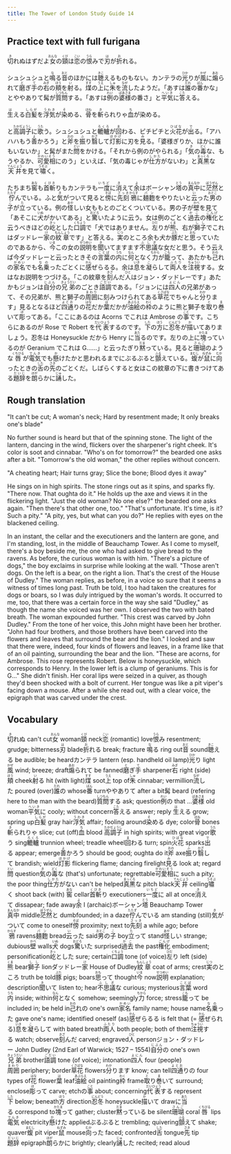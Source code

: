 ```yaml
---
title: The Tower of London Study Guide 14
---
```


## Practice text with full furigana

<p>
<ruby><rb>切</rb><rt>き</rt></ruby>れぬはずだよ<ruby><rb>女</rb><rt>おんな</rt></ruby>の<ruby><rb>頸</rb><rt>くび</rt></ruby>は<ruby><rb>恋</rb><rt>こい</rt></ruby>の<ruby><rb>恨</rb><rt>うら</rt></ruby>みで<ruby><rb>刃</rb><rt>は</rt></ruby>が<ruby><rb>折</rb><rt>お</rt></ruby>れる。
</p>

<p>
シュシュシュと<ruby><rb>鳴</rb><rt>な</rt></ruby>る<ruby><rb>音</rb><rt>おと</rt></ruby>のほかには<ruby><rb>聴</rb><rt>きこ</rt></ruby>えるものもない。カンテラの<ruby><rb>光</rb><rt>ひか</rt></ruby>りが<ruby><rb>風</rb><rt>かぜ</rt></ruby>に<ruby><rb>煽</rb><rt>あお</rt></ruby>られて<ruby><rb>磨</rb><rt>と</rt></ruby>ぎ<ruby><rb>手</rb><rt>て</rt></ruby>の<ruby><rb>右</rb><rt>みぎ</rt></ruby>の<ruby><rb>頬</rb><rt>ほう</rt></ruby>を<ruby><rb>射</rb><rt>い</rt></ruby>る。<ruby><rb>煤</rb><rt>すす</rt></ruby>の<ruby><rb>上</rb><rt>うえ</rt></ruby>に<ruby><rb>朱</rb><rt>しゅ</rt></ruby>を<ruby><rb>流</rb><rt>なが</rt></ruby>したようだ。「あすは<ruby><rb>誰</rb><rt>だれ</rt></ruby>の<ruby><rb>番</rb><rt>ばん</rt></ruby>かな」とややありて髯が<ruby><rb>質問</rb><rt>しつもん</rt></ruby>する。「あすは<ruby><rb>例</rb><rt>れい</rt></ruby>の<ruby><rb>婆様</rb><rt>ばあさま</rt></ruby>の番さ」と<ruby><rb>平気</rb><rt>へいき</rt></ruby>に<ruby><rb>答</rb><rt>こた</rt></ruby>える。
</p>

<p>
<ruby><rb>生</rb><rt>は</rt></ruby>える<ruby><rb>白髪</rb><rt>しらが</rt></ruby>を<ruby><rb>浮気</rb><rt>うわき</rt></ruby>が<ruby><rb>染</rb><rt>そ</rt></ruby>める、<ruby><rb>骨</rb><rt>ほね</rt></ruby>を<ruby><rb>斬</rb><rt>き</rt></ruby>られりゃ<ruby><rb>血</rb><rt>ち</rt></ruby>が染める。
</p>

<p>
と<ruby><rb>高調子</rb><rt>たかぢょうし</rt></ruby>に<ruby><rb>歌</rb><rt>うた</rt></ruby>う。シュシュシュと<ruby><rb>轆轤</rb><rt>ろくろ</rt></ruby>が<ruby><rb>回</rb><rt>ま</rt></ruby>わる、ピチピチと<ruby><rb>火花</rb><rt>ひばな</rt></ruby>が<ruby><rb>出</rb><rt>で</rt></ruby>る。「アハハハもう<ruby><rb>善</rb><rt>よ</rt></ruby>かろう」と<ruby><rb>斧</rb><rt>おの</rt></ruby>を<ruby><rb>振</rb><rt>ふ</rt></ruby>り<ruby><rb>翳</rb><rt>かざ</rt></ruby>して<ruby><rb>灯影</rb><rt>ほかげ</rt></ruby>に刃を<ruby><rb>見</rb><rt>み</rt></ruby>る。「婆様ぎりか、ほかに誰もいないか」と髯がまた<ruby><rb>問</rb><rt>とい</rt></ruby>をかける。「それから例のがやられる」「<ruby><rb>気</rb><rt>き</rt></ruby>の<ruby><rb>毒</rb><rt>どく</rt></ruby>な、もうやるか、<ruby><rb>可愛相</rb><rt>かわいそう</rt></ruby>にのう」といえば、「気の毒じゃが<ruby><rb>仕方</rb><rt>しかた</rt></ruby>がないわ」と<ruby><rb>真黒</rb><rt>まっくろ</rt></ruby>な<ruby><rb>天井</rb><rt>てんじょう</rt></ruby>を見て<ruby><rb>嘯</rb><rt>うそぶ</rt></ruby>く。
</p>

<p>
たちまち<ruby><rb>窖</rb><rt>あな</rt></ruby>も<ruby><rb>首斬</rb><rt>くびき</rt></ruby>りもカンテラも<ruby><rb>一度</rb><rt>いちど</rt></ruby>に<ruby><rb>消</rb><rt>き</rt></ruby>えて<ruby><rb>余</rb><rt>よ</rt></ruby>はボーシャン<ruby><rb>塔</rb><rt>とう</rt></ruby>の<ruby><rb>真中</rb><rt>まんなか</rt></ruby>に<ruby><rb>茫然</rb><rt>ぼうぜん</rt></ruby>と<ruby><rb>佇</rb><rt>たたず</rt></ruby>んでいる。ふと<ruby><rb>気</rb><rt>き</rt></ruby>がついて見ると<ruby><rb>傍</rb><rt>そば</rt></ruby>に<ruby><rb>先刻</rb><rt>さっき</rt></ruby><ruby><rb>鴉</rb><rt>からす</rt></ruby>に<ruby><rb>麺麭</rb><rt>パン</rt></ruby>をやりたいと<ruby><rb>云</rb><rt>い</rt></ruby>った<ruby><rb>男</rb><rt>おとこ</rt></ruby>の<ruby><rb>子</rb><rt>こ</rt></ruby>が<ruby><rb>立</rb><rt>た</rt></ruby>っている。例の<ruby><rb>怪</rb><rt>あや</rt></ruby>しい女ももとのごとくついている。男の子が<ruby><rb>壁</rb><rt>かべ</rt></ruby>を見て「あそこに<ruby><rb>犬</rb><rt>いぬ</rt></ruby>がかいてある」と<ruby><rb>驚</rb><rt>おどろ</rt></ruby>いたように云う。女は例のごとく<ruby><rb>過去</rb><rt>かこ</rt></ruby>の<ruby><rb>権化</rb><rt>ごんげ</rt></ruby>と云うべきほどの<ruby><rb>屹</rb><rt>きっ</rt></ruby>とした<ruby><rb>口調</rb><rt>くちょう</rt></ruby>で「犬ではありません。<ruby><rb>左</rb><rt>ひだ</rt></ruby>りが<ruby><rb>熊</rb><rt>くま</rt></ruby>、右が<ruby><rb>獅子</rb><rt>しし</rt></ruby>でこれはダッドレー<ruby><rb>家</rb><rt>け</rt></ruby>の<ruby><rb>紋章</rb><rt>もんしょう</rt></ruby>です」と答える。<ruby><rb>実</rb><rt>じつ</rt></ruby>のところ余も犬か<ruby><rb>豚</rb><rt>ぶた</rt></ruby>だと<ruby><rb>思</rb><rt>おも</rt></ruby>っていたのであるから、<ruby><rb>今</rb><rt>いま</rt></ruby>この女の<ruby><rb>説明</rb><rt>せつめい</rt></ruby>を<ruby><rb>聞</rb><rt>き</rt></ruby>いてますます<ruby><rb>不思議</rb><rt>ふしぎ</rt></ruby>な女だと思う。そう云えば今ダッドレーと云ったときその<ruby><rb>言葉</rb><rt>ことば</rt></ruby>の<ruby><rb>内</rb><rt>うち</rt></ruby>に<ruby><rb>何</rb><rt>なん</rt></ruby>となく<ruby><rb>力</rb><rt>ちから</rt></ruby>が<ruby><rb>籠</rb><rt>こも</rt></ruby>って、あたかも<ruby><rb>己</rb><rt>おの</rt></ruby>れの<ruby><rb>家名</rb><rt>かめい</rt></ruby>でも<ruby><rb>名乗</rb><rt>なの</rt></ruby>ったごとくに<ruby><rb>感</rb><rt>かん</rt></ruby>ぜらるる。余は<ruby><rb>息</rb><rt>いき</rt></ruby>を<ruby><rb>凝</rb><rt>こ</rt></ruby>らして<ruby><rb>両人</rb><rt>ふたり</rt></ruby>を<ruby><rb>注視</rb><rt>ちゅうい</rt></ruby>する。女はなお説明をつづける。「この紋章を<ruby><rb>刻</rb><rt>きざ</rt></ruby>んだ<ruby><rb>人</rb><rt>ひと</rt></ruby>はジョン・ダッドレーです」あたかもジョンは<ruby><rb>自分</rb><rt>じぶん</rt></ruby>の<ruby><rb>兄弟</rb><rt>きょうだい</rt></ruby>のごとき<ruby><rb>語調</rb><rt>ごだい</rt></ruby>である。「ジョンには<ruby><rb>四人</rb><rt>よにん</rt></ruby>の兄弟があって、その兄弟が、熊と獅子の<ruby><rb>周囲</rb><rt>まわり</rt></ruby>に刻みつけられてある<ruby><rb>草花</rb><rt>くさばな</rt></ruby>でちゃんと<ruby><rb>分</rb><rt>わか</rt></ruby>ります」見るとなるほど<ruby><rb>四通</rb><rt>よとお</rt></ruby>りの<ruby><rb>花</rb><rt>はな</rt></ruby>だか<ruby><rb>葉</rb><rt>は</rt></ruby>だかが<ruby><rb>油絵</rb><rt>あぶらえ</rt></ruby>の<ruby><rb>枠</rb><rt>わく</rt></ruby>のように熊と獅子を<ruby><rb>取</rb><rt>と</rt></ruby>り<ruby><rb>巻</rb><rt>ま</rt></ruby>いて<ruby><rb>彫</rb><rt>ほ</rt></ruby>ってある。「ここにあるのは Acorns でこれは Ambrose の<ruby><rb>事</rb><rt>こと</rt></ruby>です。こちらにあるのが Rose で Robert を<ruby><rb>代表</rb><rt>だいひょう</rt></ruby>するのです。<ruby><rb>下</rb><rt>した</rt></ruby>の<ruby><rb>方</rb><rt>ほう</rt></ruby>に<ruby><rb>忍冬</rb><rt>にんどう</rt></ruby>が<ruby><rb>描</rb><rt>か</rt></ruby>いてありましょう。忍冬は Honeysuckle だから Henry に<ruby><rb>当</rb><rt>あた</rt></ruby>るのです。左りの上に<ruby><rb>塊</rb><rt>かたま</rt></ruby>っているのが Geranium でこれは G……」と云ったぎり<ruby><rb>黙</rb><rt>だま</rt></ruby>っている。見ると<ruby><rb>珊瑚</rb><rt>さんご</rt></ruby>のような<ruby><rb>唇</rb><rt>くちびる</rt></ruby>が<ruby><rb>電気</rb><rt>でんき</rt></ruby>でも<ruby><rb>懸</rb><rt>か</rt></ruby>けたかと思われるまでにぶるぶると<ruby><rb>顫</rb><rt>ふる</rt></ruby>えている。<ruby><rb>蝮</rb><rt>まむし</rt></ruby>が<ruby><rb>鼠</rb><rt>ねずみ</rt></ruby>に<ruby><rb>向</rb><rt>むか</rt></ruby>ったときの<ruby><rb>舌</rb><rt>した</rt></ruby>の<ruby><rb>先</rb><rt>さき</rt></ruby>のごとくだ。しばらくすると女はこの紋章の下に書きつけてある<ruby><rb>題辞</rb><rt>だいじ</rt></ruby>を<ruby><rb>朗</rb><rt>ほが</rt></ruby>らかに<ruby><rb>誦</rb><rt>じゅ</rt></ruby>した。
</p>


## Rough translation

"It can't be cut; A woman's neck; Hard by resentment made; It only breaks one's blade"

No further sound is heard but that of the spinning stone. The light of the lantern, dancing in the wind, flickers over the sharpener's right cheek. It's color is soot and cinnabar. "Who's on for tomorrow?" the bearded one asks after a bit. "Tomorrow's the old woman," the other replies without concern.

"A cheating heart; Hair turns gray; Slice the bone; Blood dyes it away"

He sings on in high spirits. The stone rings out as it spins, and sparks fly. "There now. That oughta do it." He holds up the axe and views it in the flickering light. "Just the old woman? No one else?" the bearded one asks again. "Then there's that other one, too." "That's unfortunate. It's time, is it? Such a pity." "A pity, yes, but what can you do?" He replies with eyes on the blackened ceiling. 

In an instant, the cellar and the executioners and the lantern are gone, and I'm standing, lost, in the middle of Beauchamp Tower. As I come to myself, there's a boy beside me, the one who had asked to give bread to the ravens. As before, the curious woman is with him. "There's a picture of dogs," the boy exclaims in surprise while looking at the wall. "Those aren't dogs. On the left is a bear, on the right a lion. That's the crest of the House of Dudley." The woman replies, as before, in a voice so sure that it seems a witness of times long past. Truth be told, I too had taken the creatures for dogs or boars, so I was duly intrigued by the woman's words. It occurred to me, too, that there was a certain force in the way she said "Dudley," as though the name she voiced was her own. I observed the two with bated breath. The woman expounded further. "This crest was carved by John Dudley." From the tone of her voice, this John might have been her brother. "John had four brothers, and those brothers have been carved into the flowers and leaves that surround the bear and the lion."  I looked and saw that there were, indeed, four kinds of flowers and leaves, in a frame like that of an oil painting, surrounding the bear and the lion. "These are acorns, for Ambrose. This rose represents Robert. Below is honeysuckle, which corresponds to Henry. In the lower left is a clump of geraniums. This is for G..." She didn't finish. Her coral lips were seized in a quiver, as though they'd been shocked with a bolt of current. Her tongue was like a pit viper's facing down a mouse. After a while she read out, with a clear voice, the epigraph that was carved under the crest.   


## Vocabulary

<p>
<span class="vocabstudy"><ruby><rb>切</rb><rt>き</rt></ruby>れぬ&nbsp;can't cut</span><span class="vocabstudy"><ruby><rb>女</rb><rt>おんな</rt></ruby>&nbsp;woman</span><span class="vocabstudy"><ruby><rb>頸</rb><rt>くび</rt></ruby>&nbsp;neck</span><span class="vocabstudy"><ruby><rb>恋</rb><rt>こい</rt></ruby>&nbsp;(romantic) love</span><span class="vocabstudy"><ruby><rb>恨</rb><rt>うら</rt></ruby>み&nbsp;resentment; grudge; bitterness</span><span class="vocabstudy"><ruby><rb>刃</rb><rt>は</rt></ruby>&nbsp;blade</span><span class="vocabstudy"><ruby><rb>折</rb><rt>お</rt></ruby>れる&nbsp;break; fracture</span>
<span class="vocabstudy"><ruby><rb>鳴</rb><rt>な</rt></ruby>る&nbsp;ring out</span><span class="vocabstudy"><ruby><rb>音</rb><rt>おと</rt></ruby>&nbsp;sound</span><span class="vocabstudy"><ruby><rb>聴</rb><rt>きこ</rt></ruby>える&nbsp;be audible; be heard</span><span class="vocabstudy">カンテラ&nbsp;lantern (esp. handheld oil lamp)</span><span class="vocabstudy"><ruby><rb>光</rb><rt>ひか</rt></ruby>り&nbsp;light</span><span class="vocabstudy"><ruby><rb>風</rb><rt>かぜ</rt></ruby>&nbsp;wind; breeze; draft</span><span class="vocabstudy"><ruby><rb>煽</rb><rt>あお</rt></ruby>られて&nbsp;be fanned</span><span class="vocabstudy"><ruby><rb>磨</rb><rt>と</rt></ruby>ぎ<ruby><rb>手</rb><rt>て</rt></ruby>&nbsp;sharpener</span><span class="vocabstudy"><ruby><rb>右</rb><rt>みぎ</rt></ruby>&nbsp;right (side)</span><span class="vocabstudy"><ruby><rb>頬</rb><rt>ほう</rt></ruby>&nbsp;cheek</span><span class="vocabstudy"><ruby><rb>射</rb><rt>い</rt></ruby>る&nbsp;hit (with light)</span><span class="vocabstudy"><ruby><rb>煤</rb><rt>すす</rt></ruby>&nbsp;soot</span><span class="vocabstudy"><ruby><rb>上</rb><rt>うえ</rt></ruby>&nbsp;top of</span><span class="vocabstudy"><ruby><rb>朱</rb><rt>しゅ</rt></ruby>&nbsp;cinnabar; vermillion</span><span class="vocabstudy"><ruby><rb>流</rb><rt>なが</rt></ruby>した&nbsp;poured (over)</span><span class="vocabstudy"><ruby><rb>誰</rb><rt>だれ</rt></ruby>の&nbsp;whose</span><span class="vocabstudy"><ruby><rb>番</rb><rt>ばん</rt></ruby>&nbsp;turn</span><span class="vocabstudy">ややありて&nbsp;after a bit</span><span class="vocabstudy">髯&nbsp;beard (refering here to the man with the beard)</span><span class="vocabstudy"><ruby><rb>質問</rb><rt>しつもん</rt></ruby>する&nbsp;ask; question</span><span class="vocabstudy"><ruby><rb>例</rb><rt>れい</rt></ruby>の&nbsp;that ...</span><span class="vocabstudy"><ruby><rb>婆様</rb><rt>ばあさま</rt></ruby>&nbsp;old woman</span><span class="vocabstudy"><ruby><rb>平気</rb><rt>へいき</rt></ruby>に&nbsp;cooly; without concern</span><span class="vocabstudy"><ruby><rb>答</rb><rt>こた</rt></ruby>える&nbsp;answer; reply</span>
<span class="vocabstudy"><ruby><rb>生</rb><rt>は</rt></ruby>える&nbsp;grow; spring up</span><span class="vocabstudy"><ruby><rb>白髪</rb><rt>しらが</rt></ruby>&nbsp;gray hair</span><span class="vocabstudy"><ruby><rb>浮気</rb><rt>うわき</rt></ruby>&nbsp;affair; fooling around</span><span class="vocabstudy"><ruby><rb>染</rb><rt>そ</rt></ruby>める&nbsp;dye; color</span><span class="vocabstudy"><ruby><rb>骨</rb><rt>ほね</rt></ruby>&nbsp;bones</span><span class="vocabstudy"><ruby><rb>斬</rb><rt>き</rt></ruby>られりゃ&nbsp;slice; cut (off)</span><span class="vocabstudy"><ruby><rb>血</rb><rt>ち</rt></ruby>&nbsp;blood</span>
<span class="vocabstudy"><ruby><rb>高調子</rb><rt>たかぢょうし</rt></ruby>&nbsp;in high spirits; with great vigor</span><span class="vocabstudy"><ruby><rb>歌</rb><rt>うた</rt></ruby>う&nbsp;sing</span><span class="vocabstudy"><ruby><rb>轆轤</rb><rt>ろくろ</rt></ruby>&nbsp;trunnion wheel; treadle wheel</span><span class="vocabstudy"><ruby><rb>回</rb><rt>ま</rt></ruby>わる&nbsp;turn; spin</span><span class="vocabstudy"><ruby><rb>火花</rb><rt>ひばな</rt></ruby>&nbsp;sparks</span><span class="vocabstudy"><ruby><rb>出</rb><rt>で</rt></ruby>る&nbsp;appear; emerge</span><span class="vocabstudy"><ruby><rb>善</rb><rt>よ</rt></ruby>かろう&nbsp;should be good; oughta do it</span><span class="vocabstudy"><ruby><rb>斧</rb><rt>おの</rt></ruby>&nbsp;axe</span><span class="vocabstudy"><ruby><rb>振</rb><rt>ふ</rt></ruby>り<ruby><rb>翳</rb><rt>かざ</rt></ruby>して&nbsp;brandish; wield</span><span class="vocabstudy"><ruby><rb>灯影</rb><rt>ほかげ</rt></ruby>&nbsp;flickering flame; dancing firelight</span><span class="vocabstudy"><ruby><rb>見</rb><rt>み</rt></ruby>る&nbsp;look at; regard</span><span class="vocabstudy"><ruby><rb>問</rb><rt>とい</rt></ruby>&nbsp;question</span><span class="vocabstudy"><ruby><rb>気</rb><rt>き</rt></ruby>の<ruby><rb>毒</rb><rt>どく</rt></ruby>な&nbsp;(that's) unfortunate; regrettable</span><span class="vocabstudy"><ruby><rb>可愛相</rb><rt>かわいそう</rt></ruby>に&nbsp;such a pity; the poor thing</span><span class="vocabstudy"><ruby><rb>仕方</rb><rt>しかた</rt></ruby>がない&nbsp;can't be helped</span><span class="vocabstudy"><ruby><rb>真黒</rb><rt>まっくろ</rt></ruby>な&nbsp;pitch black</span><span class="vocabstudy"><ruby><rb>天井</rb><rt>てんじょう</rt></ruby>&nbsp;ceiling</span><span class="vocabstudy"><ruby><rb>嘯</rb><rt>うそぶ</rt></ruby>く&nbsp;shoot back (with)</span>
<span class="vocabstudy"><ruby><rb>窖</rb><rt>あな</rt></ruby>&nbsp;cellar</span><span class="vocabstudy"><ruby><rb>首斬</rb><rt>くびき</rt></ruby>り&nbsp;executioners</span><span class="vocabstudy"><ruby><rb>一度</rb><rt>いちど</rt></ruby>に&nbsp;all at once</span><span class="vocabstudy"><ruby><rb>消</rb><rt>き</rt></ruby>えて&nbsp;dissapear; fade away</span><span class="vocabstudy"><ruby><rb>余</rb><rt>よ</rt></ruby>&nbsp;I (archaic)</span><span class="vocabstudy">ボーシャン<ruby><rb>塔</rb><rt>とう</rt></ruby>&nbsp;Beauchamp Tower</span><span class="vocabstudy"><ruby><rb>真中</rb><rt>まんなか</rt></ruby>&nbsp;middle</span><span class="vocabstudy"><ruby><rb>茫然</rb><rt>ぼうぜん</rt></ruby>と&nbsp;dumbfounded; in a daze</span><span class="vocabstudy"><ruby><rb>佇</rb><rt>たたず</rt></ruby>んでいる&nbsp;am standing (still)</span><span class="vocabstudy"><ruby><rb>気</rb><rt>き</rt></ruby>がついて&nbsp;come to oneself</span><span class="vocabstudy"><ruby><rb>傍</rb><rt>そば</rt></ruby>&nbsp;proximity; next to</span><span class="vocabstudy"><ruby><rb>先刻</rb><rt>さっき</rt></ruby>&nbsp;a while ago; before</span><span class="vocabstudy"><ruby><rb>鴉</rb><rt>からす</rt></ruby>&nbsp;ravens</span><span class="vocabstudy"><ruby><rb>麺麭</rb><rt>パン</rt></ruby>&nbsp;bread</span><span class="vocabstudy"><ruby><rb>云</rb><rt>い</rt></ruby>った&nbsp;said</span><span class="vocabstudy"><ruby><rb>男</rb><rt>おとこ</rt></ruby>の<ruby><rb>子</rb><rt>こ</rt></ruby>&nbsp;boy</span><span class="vocabstudy"><ruby><rb>立</rb><rt>た</rt></ruby>って&nbsp;stand</span><span class="vocabstudy"><ruby><rb>怪</rb><rt>あや</rt></ruby>しい&nbsp;strange; dubious</span><span class="vocabstudy"><ruby><rb>壁</rb><rt>かべ</rt></ruby>&nbsp;walls</span><span class="vocabstudy"><ruby><rb>犬</rb><rt>いぬ</rt></ruby>&nbsp;dogs</span><span class="vocabstudy"><ruby><rb>驚</rb><rt>おどろ</rt></ruby>いた&nbsp;surprised</span><span class="vocabstudy"><ruby><rb>過去</rb><rt>かこ</rt></ruby>&nbsp;the past</span><span class="vocabstudy"><ruby><rb>権化</rb><rt>ごんげ</rt></ruby>&nbsp;embodiment; personification</span><span class="vocabstudy"><ruby><rb>屹</rb><rt>きっ</rt></ruby>とした&nbsp;sure; certain</span><span class="vocabstudy"><ruby><rb>口調</rb><rt>くちょう</rt></ruby>&nbsp;tone (of voice)</span><span class="vocabstudy"><ruby><rb>左</rb><rt>ひだ</rt></ruby>り&nbsp;left (side)</span><span class="vocabstudy"><ruby><rb>熊</rb><rt>くま</rt></ruby>&nbsp;bear</span><span class="vocabstudy"><ruby><rb>獅子</rb><rt>しし</rt></ruby>&nbsp;lion</span><span class="vocabstudy">ダッドレー<ruby><rb>家</rb><rt>け</rt></ruby>&nbsp;House of Dudley</span><span class="vocabstudy"><ruby><rb>紋章</rb><rt>もんしょう</rt></ruby>&nbsp;coat of arms; crest</span><span class="vocabstudy"><ruby><rb>実</rb><rt>じつ</rt></ruby>のところ&nbsp;truth be told</span><span class="vocabstudy"><ruby><rb>豚</rb><rt>ぶた</rt></ruby>&nbsp;pigs; boars</span><span class="vocabstudy"><ruby><rb>思</rb><rt>おも</rt></ruby>って&nbsp;thought</span><span class="vocabstudy"><ruby><rb>今</rb><rt>いま</rt></ruby>&nbsp;now</span><span class="vocabstudy"><ruby><rb>説明</rb><rt>せつめい</rt></ruby>&nbsp;explanation; description</span><span class="vocabstudy"><ruby><rb>聞</rb><rt>き</rt></ruby>いて&nbsp;listen to; hear</span><span class="vocabstudy"><ruby><rb>不思議</rb><rt>ふしぎ</rt></ruby>な&nbsp;curious; mysterious</span><span class="vocabstudy"><ruby><rb>言葉</rb><rt>ことば</rt></ruby>&nbsp;word</span><span class="vocabstudy"><ruby><rb>内</rb><rt>うち</rt></ruby>&nbsp;inside; within</span><span class="vocabstudy"><ruby><rb>何</rb><rt>なん</rt></ruby>となく&nbsp;somehow; seemingly</span><span class="vocabstudy"><ruby><rb>力</rb><rt>ちから</rt></ruby>&nbsp;force; stress</span><span class="vocabstudy"><ruby><rb>籠</rb><rt>こも</rt></ruby>って&nbsp;be included in; be held in</span><span class="vocabstudy"><ruby><rb>己</rb><rt>おの</rt></ruby>れの&nbsp;one's own</span><span class="vocabstudy"><ruby><rb>家名</rb><rt>かめい</rt></ruby>&nbsp;family name; house name</span><span class="vocabstudy"><ruby><rb>名乗</rb><rt>なの</rt></ruby>った&nbsp;gave one's name; identified oneself (as)</span><span class="vocabstudy"><ruby><rb>感</rb><rt>かん</rt></ruby>ぜらるる&nbsp;is felt that (= <ruby><rb>感</rb><rt>かん</rt></ruby>ぜられる)</span><span class="vocabstudy"><ruby><rb>息</rb><rt>いき</rt></ruby>を<ruby><rb>凝</rb><rt>こ</rt></ruby>らして&nbsp;with bated breath</span><span class="vocabstudy"><ruby><rb>両人</rb><rt>ふたり</rt></ruby>&nbsp;both people; both of them</span><span class="vocabstudy"><ruby><rb>注視</rb><rt>ちゅうい</rt></ruby>する&nbsp;watch; observe</span><span class="vocabstudy"><ruby><rb>刻</rb><rt>きざ</rt></ruby>んだ&nbsp;carved; engraved</span><span class="vocabstudy"><ruby><rb>人</rb><rt>ひと</rt></ruby>&nbsp;person</span><span class="vocabstudy">ジョン・ダッドレー&nbsp;John Dudley (2nd Earl of Warwick; 1527 – 1554)</span><span class="vocabstudy"><ruby><rb>自分</rb><rt>じぶん</rt></ruby>の&nbsp;one's own</span><span class="vocabstudy"><ruby><rb>兄弟</rb><rt>きょうだい</rt></ruby>&nbsp;brother</span><span class="vocabstudy"><ruby><rb>語調</rb><rt>ごだい</rt></ruby>&nbsp;tone (of voice); intonation</span><span class="vocabstudy"><ruby><rb>四人</rb><rt>よにん</rt></ruby>&nbsp;four (people)</span><span class="vocabstudy"><ruby><rb>周囲</rb><rt>まわり</rt></ruby>&nbsp;periphery; border</span><span class="vocabstudy"><ruby><rb>草花</rb><rt>くさばな</rt></ruby>&nbsp;flowers</span><span class="vocabstudy"><ruby><rb>分</rb><rt>わか</rt></ruby>ります&nbsp;know; can tell</span><span class="vocabstudy"><ruby><rb>四通</rb><rt>よとお</rt></ruby>りの&nbsp;four types of</span><span class="vocabstudy"><ruby><rb>花</rb><rt>はな</rt></ruby>&nbsp;flower</span><span class="vocabstudy"><ruby><rb>葉</rb><rt>は</rt></ruby>&nbsp;leaf</span><span class="vocabstudy"><ruby><rb>油絵</rb><rt>あぶらえ</rt></ruby>&nbsp;oil painting</span><span class="vocabstudy"><ruby><rb>枠</rb><rt>わく</rt></ruby>&nbsp;frame</span><span class="vocabstudy"><ruby><rb>取</rb><rt>と</rt></ruby>り<ruby><rb>巻</rb><rt>ま</rt></ruby>いて&nbsp;surround; enclose</span><span class="vocabstudy"><ruby><rb>彫</rb><rt>ほ</rt></ruby>って&nbsp;carve; etch</span><span class="vocabstudy">の<ruby><rb>事</rb><rt>こと</rt></ruby>&nbsp;about; concerning</span><span class="vocabstudy"><ruby><rb>代表</rb><rt>だいひょう</rt></ruby>する&nbsp;represent</span><span class="vocabstudy"><ruby><rb>下</rb><rt>した</rt></ruby>&nbsp;below; beneath</span><span class="vocabstudy"><ruby><rb>方</rb><rt>ほう</rt></ruby>&nbsp;direction</span><span class="vocabstudy"><ruby><rb>忍冬</rb><rt>にんどう</rt></ruby>&nbsp;honeysuckle</span><span class="vocabstudy"><ruby><rb>描</rb><rt>か</rt></ruby>いて&nbsp;draw</span><span class="vocabstudy">に<ruby><rb>当</rb><rt>あた</rt></ruby>る&nbsp;correspond to</span><span class="vocabstudy"><ruby><rb>塊</rb><rt>かたま</rt></ruby>って&nbsp;gather; cluster</span><span class="vocabstudy"><ruby><rb>黙</rb><rt>だま</rt></ruby>っている&nbsp;be silent</span><span class="vocabstudy"><ruby><rb>珊瑚</rb><rt>さんご</rt></ruby>&nbsp;coral</span><span class="vocabstudy"><ruby><rb>唇</rb><rt>くちびる</rt></ruby>&nbsp;lips</span><span class="vocabstudy"><ruby><rb>電気</rb><rt>でんき</rt></ruby>&nbsp;electricity</span><span class="vocabstudy"><ruby><rb>懸</rb><rt>か</rt></ruby>けた&nbsp;applied</span><span class="vocabstudy">ぶるぶると&nbsp;trembling; quivering</span><span class="vocabstudy"><ruby><rb>顫</rb><rt>ふる</rt></ruby>えて&nbsp;shake; quaver</span><span class="vocabstudy"><ruby><rb>蝮</rb><rt>まむし</rt></ruby>&nbsp;pit viper</span><span class="vocabstudy"><ruby><rb>鼠</rb><rt>ねずみ</rt></ruby>&nbsp;mouse</span><span class="vocabstudy"><ruby><rb>向</rb><rt>むか</rt></ruby>った&nbsp;faced; confronted</span><span class="vocabstudy"><ruby><rb>舌</rb><rt>した</rt></ruby>&nbsp;tongue</span><span class="vocabstudy"><ruby><rb>先</rb><rt>さき</rt></ruby>&nbsp;tip</span><span class="vocabstudy"><ruby><rb>題辞</rb><rt>だいじ</rt></ruby>&nbsp;epigraph</span><span class="vocabstudy"><ruby><rb>朗</rb><rt>ほが</rt></ruby>らかに&nbsp;brightly; clearly</span><span class="vocabstudy"><ruby><rb>誦</rb><rt>じゅ</rt></ruby>した&nbsp;recited; read aloud</span>
</p>
